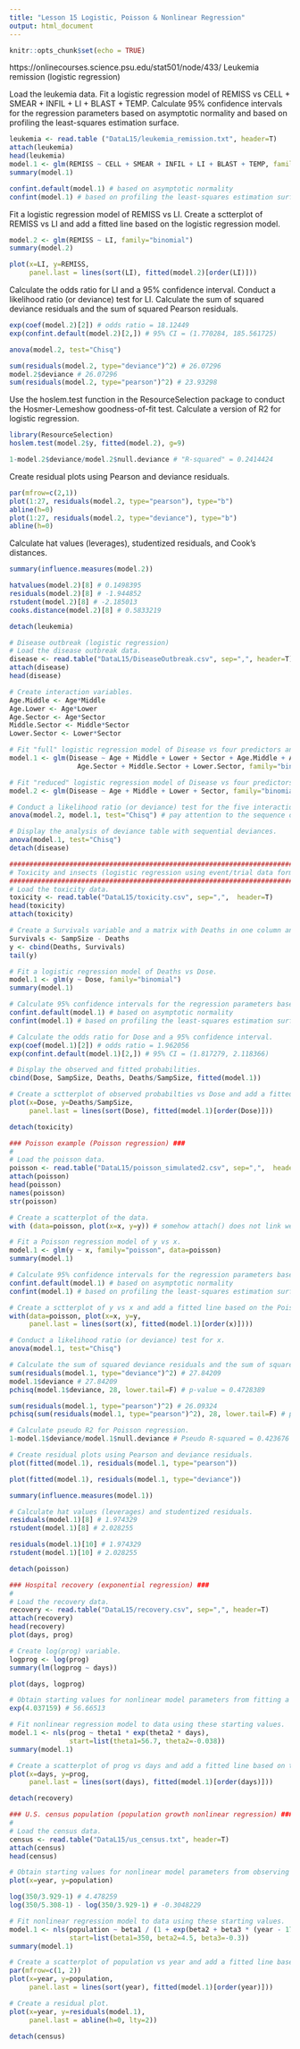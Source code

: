 ```yaml
---
title: "Lesson 15 Logistic, Poisson & Nonlinear Regression"
output: html_document
---
```


```r
knitr::opts_chunk$set(echo = TRUE)
```
https://onlinecourses.science.psu.edu/stat501/node/433/
Leukemia remission (logistic regression)

Load the leukemia data.
Fit a logistic regression model of REMISS vs CELL + SMEAR + INFIL + LI + BLAST + TEMP.
Calculate 95% confidence intervals for the regression parameters based on asymptotic normality and based on profiling the least-squares estimation surface. 
```r
leukemia <- read.table ("DataL15/leukemia_remission.txt", header=T)
attach(leukemia)
head(leukemia)
model.1 <- glm(REMISS ~ CELL + SMEAR + INFIL + LI + BLAST + TEMP, family="binomial")
summary(model.1)

```
```r
confint.default(model.1) # based on asymptotic normality
confint(model.1) # based on profiling the least-squares estimation surface
```
Fit a logistic regression model of REMISS vs LI.
Create a sctterplot of REMISS vs LI and add a fitted line based on the logistic regression model.
```r
model.2 <- glm(REMISS ~ LI, family="binomial")
summary(model.2)

```
```r
plot(x=LI, y=REMISS,
     panel.last = lines(sort(LI), fitted(model.2)[order(LI)]))
```
Calculate the odds ratio for LI and a 95% confidence interval.
Conduct a likelihood ratio (or deviance) test for LI.
Calculate the sum of squared deviance residuals and the sum of squared Pearson residuals.
```r
exp(coef(model.2)[2]) # odds ratio = 18.12449
exp(confint.default(model.2)[2,]) # 95% CI = (1.770284, 185.561725)

anova(model.2, test="Chisq")

sum(residuals(model.2, type="deviance")^2) # 26.07296
model.2$deviance # 26.07296
sum(residuals(model.2, type="pearson")^2) # 23.93298
```
Use the hoslem.test function in the ResourceSelection package to conduct the Hosmer-Lemeshow goodness-of-fit test.
Calculate a version of R2 for logistic regression.
```r
library(ResourceSelection)
hoslem.test(model.2$y, fitted(model.2), g=9)

1-model.2$deviance/model.2$null.deviance # "R-squared" = 0.2414424
```
Create residual plots using Pearson and deviance residuals.
```r
par(mfrow=c(2,1))
plot(1:27, residuals(model.2, type="pearson"), type="b")
abline(h=0)
plot(1:27, residuals(model.2, type="deviance"), type="b")
abline(h=0)
```
Calculate hat values (leverages), studentized residuals, and Cook's distances.
```r
summary(influence.measures(model.2))

hatvalues(model.2)[8] # 0.1498395
residuals(model.2)[8] # -1.944852
rstudent(model.2)[8] # -2.185013
cooks.distance(model.2)[8] # 0.5833219
```
```r
detach(leukemia)
```
```r
# Disease outbreak (logistic regression)
# Load the disease outbreak data.
disease <- read.table("DataL15/DiseaseOutbreak.csv", sep=",", header=T)
attach(disease)
head(disease)
```
```r
# Create interaction variables.
Age.Middle <- Age*Middle
Age.Lower <- Age*Lower
Age.Sector <- Age*Sector
Middle.Sector <- Middle*Sector
Lower.Sector <- Lower*Sector
```
```r
# Fit "full" logistic regression model of Disease vs four predictors and five interactions.
model.1 <- glm(Disease ~ Age + Middle + Lower + Sector + Age.Middle + Age.Lower +
                 Age.Sector + Middle.Sector + Lower.Sector, family="binomial")

# Fit "reduced" logistic regression model of Disease vs four predictors.
model.2 <- glm(Disease ~ Age + Middle + Lower + Sector, family="binomial")
```
```r
# Conduct a likelihood ratio (or deviance) test for the five interactions.
anova(model.2, model.1, test="Chisq") # pay attention to the sequence or order of the models
```
```r
# Display the analysis of deviance table with sequential deviances.
anova(model.1, test="Chisq")
detach(disease)
```
```r
###########################################################################
# Toxicity and insects (logistic regression using event/trial data format)#
###########################################################################
# Load the toxicity data.
toxicity <- read.table("DataL15/toxicity.csv", sep=",",  header=T)
head(toxicity)
attach(toxicity)
```
```r
# Create a Survivals variable and a matrix with Deaths in one column and Survivals in the other column.
Survivals <- SampSize - Deaths
y <- cbind(Deaths, Survivals)
tail(y)
```
```r
# Fit a logistic regression model of Deaths vs Dose.
model.1 <- glm(y ~ Dose, family="binomial")
summary(model.1)
```
```r
# Calculate 95% confidence intervals for the regression parameters based on asymptotic normality and based on profiling the least-squares estimation surface.
confint.default(model.1) # based on asymptotic normality
confint(model.1) # based on profiling the least-squares estimation surface
```
```r
# Calculate the odds ratio for Dose and a 95% confidence interval.
exp(coef(model.1)[2]) # odds ratio = 1.962056
exp(confint.default(model.1)[2,]) # 95% CI = (1.817279, 2.118366)
```
```r
# Display the observed and fitted probabilities.
cbind(Dose, SampSize, Deaths, Deaths/SampSize, fitted(model.1))
```
```r
# Create a sctterplot of observed probabilties vs Dose and add a fitted line based on the logistic regression model.
plot(x=Dose, y=Deaths/SampSize,
     panel.last = lines(sort(Dose), fitted(model.1)[order(Dose)]))

detach(toxicity)
```
```r
### Poisson example (Poisson regression) ###
# 
# Load the poisson data.
poisson <- read.table("DataL15/poisson_simulated2.csv", sep=",",  header=T)
attach(poisson)
head(poisson)
names(poisson)
str(poisson)
```
```r
# Create a scatterplot of the data.
with (data=poisson, plot(x=x, y=y)) # somehow attach() does not link well
```
```r
# Fit a Poisson regression model of y vs x.
model.1 <- glm(y ~ x, family="poisson", data=poisson)
summary(model.1)
```
```r
# Calculate 95% confidence intervals for the regression parameters based on asymptotic normality and based on profiling the least-squares estimation surface.
confint.default(model.1) # based on asymptotic normality
confint(model.1) # based on profiling the least-squares estimation surface
```
```r
# Create a sctterplot of y vs x and add a fitted line based on the Poisson regression model.
with(data=poisson, plot(x=x, y=y,
     panel.last = lines(sort(x), fitted(model.1)[order(x)])))

```
```r
# Conduct a likelihood ratio (or deviance) test for x.
anova(model.1, test="Chisq")
```
```r
# Calculate the sum of squared deviance residuals and the sum of squared Pearson residuals and calculate p-values based on chi-squared goodness-of-fit tests.
sum(residuals(model.1, type="deviance")^2) # 27.84209
model.1$deviance # 27.84209
pchisq(model.1$deviance, 28, lower.tail=F) # p-value = 0.4728389

sum(residuals(model.1, type="pearson")^2) # 26.09324
pchisq(sum(residuals(model.1, type="pearson")^2), 28, lower.tail=F) # p-value = 0.5679192

```
```r
# Calculate pseudo R2 for Poisson regression.
1-model.1$deviance/model.1$null.deviance # Pseudo R-squared = 0.423676
```
```r
# Create residual plots using Pearson and deviance residuals.
plot(fitted(model.1), residuals(model.1, type="pearson"))
```
```r
plot(fitted(model.1), residuals(model.1, type="deviance"))
```
```r
summary(influence.measures(model.1))

```
```r
# Calculate hat values (leverages) and studentized residuals.
residuals(model.1)[8] # 1.974329
rstudent(model.1)[8] # 2.028255

residuals(model.1)[10] # 1.974329
rstudent(model.1)[10] # 2.028255

detach(poisson)
```
```r
### Hospital recovery (exponential regression) ###
# 
# Load the recovery data.
recovery <- read.table("DataL15/recovery.csv", sep=",", header=T)
attach(recovery)
head(recovery)
plot(days, prog)
```
```r
# Create log(prog) variable.
logprog <- log(prog)
summary(lm(logprog ~ days))
```
```r
plot(days, logprog)
```
```r
# Obtain starting values for nonlinear model parameters from fitting a simple linear regression model of log(prog) vs days.
exp(4.037159) # 56.66513
```
```r
# Fit nonlinear regression model to data using these starting values.
model.1 <- nls(prog ~ theta1 * exp(theta2 * days),
               start=list(theta1=56.7, theta2=-0.038))
summary(model.1)
```
```r
# Create a scatterplot of prog vs days and add a fitted line based on the nonlinear regression model.
plot(x=days, y=prog,
     panel.last = lines(sort(days), fitted(model.1)[order(days)]))

detach(recovery)
```
```r
### U.S. census population (population growth nonlinear regression) ###
# 
# Load the census data.
census <- read.table("DataL15/us_census.txt", header=T)
attach(census)
head(census)
```
```r
# Obtain starting values for nonlinear model parameters from observing features of a scatterplot of population vs year.
plot(x=year, y=population)

```
```r
log(350/3.929-1) # 4.478259
log(350/5.308-1) - log(350/3.929-1) # -0.3048229
```
```r
# Fit nonlinear regression model to data using these starting values.
model.1 <- nls(population ~ beta1 / (1 + exp(beta2 + beta3 * (year - 1790) / 10)),
               start=list(beta1=350, beta2=4.5, beta3=-0.3))
summary(model.1)
```
```r
# Create a scatterplot of population vs year and add a fitted line based on the nonlinear regression model.
par(mfrow=c(1, 2))
plot(x=year, y=population,
     panel.last = lines(sort(year), fitted(model.1)[order(year)]))

# Create a residual plot.
plot(x=year, y=residuals(model.1),
     panel.last = abline(h=0, lty=2))

detach(census)
```



